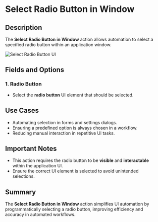 # Select Radio Button in Window  

## Description  

The **Select Radio Button in Window** action allows automation to select a specified radio button within an application window.  

![Select Radio Button UI](../../assets/ui-automation/select-radio-button-in-window.png)  

## Fields and Options  

### **1. Radio Button** 

- Select the **radio button** UI element that should be selected.  

## Use Cases  

- Automating selection in forms and settings dialogs.  
- Ensuring a predefined option is always chosen in a workflow.  
- Reducing manual interaction in repetitive UI tasks.  

## Important Notes  

- This action requires the radio button to be **visible** and **interactable** within the application UI.  
- Ensure the correct UI element is selected to avoid unintended selections.  

## Summary  

The **Select Radio Button in Window** action simplifies UI automation by programmatically selecting a radio button, improving efficiency and accuracy in automated workflows.  